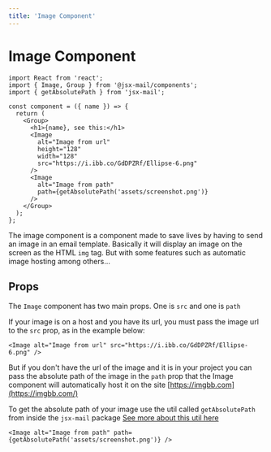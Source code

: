 ```yaml
---
title: 'Image Component'
---
```


# Image Component

```tsx
import React from 'react';
import { Image, Group } from '@jsx-mail/components';
import { getAbsolutePath } from 'jsx-mail';

const component = ({ name }) => {
  return (
    <Group>
      <h1>{name}, see this:</h1>
      <Image
        alt="Image from url"
        height="128"
        width="128"
        src="https://i.ibb.co/GdDPZRf/Ellipse-6.png"
      />
      <Image
        alt="Image from path"
        path={getAbsolutePath('assets/screenshot.png')}
      />
    </Group>
  );
};
```

The image component is a component made to save lives by having to send an image in an email template. Basically it will display an image on the screen as the HTML `img` tag. But with some features such as automatic image hosting among others...

## Props

The `Image` component has two main props. One is `src` and one is `path`

If your image is on a host and you have its url, you must pass the image url to the `src` prop, as in the example below:

```tsx
<Image alt="Image from url" src="https://i.ibb.co/GdDPZRf/Ellipse-6.png" />
```

But if you don't have the url of the image and it is in your project you can pass the absolute path of the image in the `path` prop that the Image component will automatically host it on the site [https://imgbb.com](https://imgbb.com/)

To get the absolute path of your image use the util called `getAbsolutePath` from inside the `jsx-mail` package [See more about this util here](/docs/utils/get-absolute-path)

```tsx
<Image alt="Image from path" path={getAbsolutePath('assets/screenshot.png')} />
```
